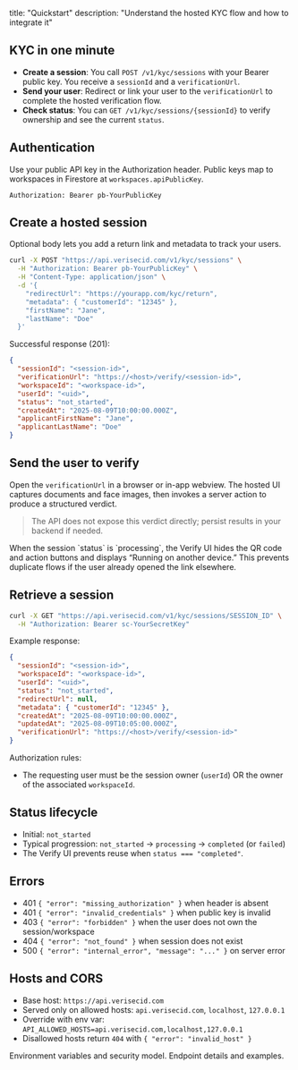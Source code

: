 title: "Quickstart"
description: "Understand the hosted KYC flow and how to integrate it"
## KYC in one minute

- **Create a session**: You call `POST /v1/kyc/sessions` with your Bearer public key. You receive a `sessionId` and a `verificationUrl`.
- **Send your user**: Redirect or link your user to the `verificationUrl` to complete the hosted verification flow.
- **Check status**: You can `GET /v1/kyc/sessions/{sessionId}` to verify ownership and see the current `status`.

## Authentication

Use your public API key in the Authorization header. Public keys map to workspaces in Firestore at `workspaces.apiPublicKey`.

```http
Authorization: Bearer pb-YourPublicKey
```

## Create a hosted session

Optional body lets you add a return link and metadata to track your users.

```bash
curl -X POST "https://api.verisecid.com/v1/kyc/sessions" \
  -H "Authorization: Bearer pb-YourPublicKey" \
  -H "Content-Type: application/json" \
  -d '{
    "redirectUrl": "https://yourapp.com/kyc/return",
    "metadata": { "customerId": "12345" },
    "firstName": "Jane",
    "lastName": "Doe"
  }'
```

Successful response (201):

```json
{
  "sessionId": "<session-id>",
  "verificationUrl": "https://<host>/verify/<session-id>",
  "workspaceId": "<workspace-id>",
  "userId": "<uid>",
  "status": "not_started",
  "createdAt": "2025-08-09T10:00:00.000Z",
  "applicantFirstName": "Jane",
  "applicantLastName": "Doe"
}
```

## Send the user to verify

Open the `verificationUrl` in a browser or in-app webview. The hosted UI captures documents and face images, then invokes a server action to produce a structured verdict.

> The API does not expose this verdict directly; persist results in your backend if needed.

<Tip>
When the session `status` is `processing`, the Verify UI hides the QR code and action buttons and displays “Running on another device.” This prevents duplicate flows if the user already opened the link elsewhere.
</Tip>

## Retrieve a session

```bash
curl -X GET "https://api.verisecid.com/v1/kyc/sessions/SESSION_ID" \
  -H "Authorization: Bearer sc-YourSecretKey"
```

Example response:

```json
{
  "sessionId": "<session-id>",
  "workspaceId": "<workspace-id>",
  "userId": "<uid>",
  "status": "not_started",
  "redirectUrl": null,
  "metadata": { "customerId": "12345" },
  "createdAt": "2025-08-09T10:00:00.000Z",
  "updatedAt": "2025-08-09T10:05:00.000Z",
  "verificationUrl": "https://<host>/verify/<session-id>"
}
```

Authorization rules:

- The requesting user must be the session owner (`userId`) OR the owner of the associated `workspaceId`.

## Status lifecycle

- Initial: `not_started`
- Typical progression: `not_started` → `processing` → `completed` (or `failed`)
- The Verify UI prevents reuse when `status === "completed"`.

## Errors

- 401 `{ "error": "missing_authorization" }` when header is absent
- 401 `{ "error": "invalid_credentials" }` when public key is invalid
- 403 `{ "error": "forbidden" }` when the user does not own the session/workspace
- 404 `{ "error": "not_found" }` when session does not exist
- 500 `{ "error": "internal_error", "message": "..." }` on server error

## Hosts and CORS

- Base host: `https://api.verisecid.com`
- Served only on allowed hosts: `api.verisecid.com`, `localhost`, `127.0.0.1`
- Override with env var: `API_ALLOWED_HOSTS=api.verisecid.com,localhost,127.0.0.1`
- Disallowed hosts return `404` with `{ "error": "invalid_host" }`

<CardGroup cols={2}>
  <Card title="Development" icon="wrench" href="/development">
    Environment variables and security model.
  </Card>
  <Card title="API reference" icon="terminal" href="/api-reference/introduction">
    Endpoint details and examples.
  </Card>
</CardGroup>
